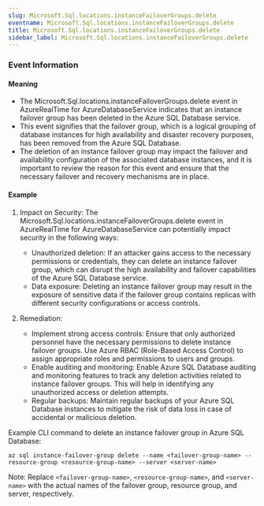 ```yaml
--- 
slug: Microsoft.Sql.locations.instanceFailoverGroups.delete
eventname: Microsoft.Sql.locations.instanceFailoverGroups.delete
title: Microsoft.Sql.locations.instanceFailoverGroups.delete
sidebar_label: Microsoft.Sql.locations.instanceFailoverGroups.delete
---
```

                       
### Event Information

#### Meaning

- The Microsoft.Sql.locations.instanceFailoverGroups.delete event in AzureRealTime for AzureDatabaseService indicates that an instance failover group has been deleted in the Azure SQL Database service.
- This event signifies that the failover group, which is a logical grouping of database instances for high availability and disaster recovery purposes, has been removed from the Azure SQL Database.
- The deletion of an instance failover group may impact the failover and availability configuration of the associated database instances, and it is important to review the reason for this event and ensure that the necessary failover and recovery mechanisms are in place.

#### Example

1. Impact on Security: The Microsoft.Sql.locations.instanceFailoverGroups.delete event in AzureRealTime for AzureDatabaseService can potentially impact security in the following ways:
   - Unauthorized deletion: If an attacker gains access to the necessary permissions or credentials, they can delete an instance failover group, which can disrupt the high availability and failover capabilities of the Azure SQL Database service.
   - Data exposure: Deleting an instance failover group may result in the exposure of sensitive data if the failover group contains replicas with different security configurations or access controls.

2. Remediation:
   - Implement strong access controls: Ensure that only authorized personnel have the necessary permissions to delete instance failover groups. Use Azure RBAC (Role-Based Access Control) to assign appropriate roles and permissions to users and groups.
   - Enable auditing and monitoring: Enable Azure SQL Database auditing and monitoring features to track any deletion activities related to instance failover groups. This will help in identifying any unauthorized access or deletion attempts.
   - Regular backups: Maintain regular backups of your Azure SQL Database instances to mitigate the risk of data loss in case of accidental or malicious deletion.

Example CLI command to delete an instance failover group in Azure SQL Database:
```
az sql instance-failover-group delete --name <failover-group-name> --resource-group <resource-group-name> --server <server-name>
```

Note: Replace `<failover-group-name>`, `<resource-group-name>`, and `<server-name>` with the actual names of the failover group, resource group, and server, respectively.


 